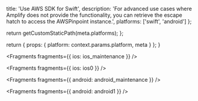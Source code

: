 
  title: 'Use AWS SDK for Swift',
  description:
    'For advanced use cases where Amplify does not provide the functionality, you can retrieve the escape hatch to access the AWSPinpoint instance.',
  platforms: ['swift', 'android']
};

  return getCustomStaticPath(meta.platforms);
};

  return {
    props: {
      platform: context.params.platform,
      meta
    }
  };
}


<Fragments fragments={{ ios: ios_maintenance }} />


<Fragments fragments={{ ios: ios0 }} />


<Fragments fragments={{ android: android_maintenance }} />


<Fragments fragments={{ android: android1 }} />
